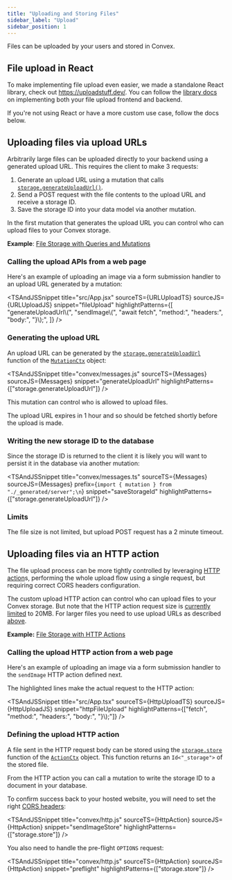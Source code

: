 ```yaml
---
title: "Uploading and Storing Files"
sidebar_label: "Upload"
sidebar_position: 1
---
```



Files can be uploaded by your users and stored in Convex.

## File upload in React

To make implementing file upload even easier, we made a standalone React
library, check out https://uploadstuff.dev/. You can follow the
[library docs](https://uploadstuff.dev/introduction) on implementing both your
file upload frontend and backend.

If you're not using React or have a more custom use case, follow the docs below.

## Uploading files via upload URLs

Arbitrarily large files can be uploaded directly to your backend using a
generated upload URL. This requires the client to make 3 requests:

1. Generate an upload URL using a mutation that calls
   [`storage.generateUploadUrl()`](/api/interfaces/server.StorageWriter#generateuploadurl).
2. Send a POST request with the file contents to the upload URL and receive a
   storage ID.
3. Save the storage ID into your data model via another mutation.

In the first mutation that generates the upload URL you can control who can
upload files to your Convex storage.

**Example**:
[File Storage with Queries and Mutations](https://github.com/get-convex/convex-demos/tree/main/file-storage)

### Calling the upload APIs from a web page

Here's an example of uploading an image via a form submission handler to an
upload URL generated by a mutation:

<TSAndJSSnippet
  title="src/App.jsx"
  sourceTS={URLUploadTS}
  sourceJS={URLUploadJS}
  snippet="fileUpload"
  highlightPatterns={[
    "generateUploadUrl\\(",
    "sendImage\\(",
    "await fetch",
    "method:",
    "headers:",
    "body:",
    "}\\);",
  ]}
/>

### Generating the upload URL

An upload URL can be generated by the
[`storage.generateUploadUrl`](/api/interfaces/server.StorageWriter#generateuploadurl)
function of the [`MutationCtx`](/api/interfaces/server.GenericMutationCtx)
object:

<TSAndJSSnippet
  title="convex/messages.js"
  sourceTS={Messages}
  sourceJS={Messages}
  snippet="generateUploadUrl"
  highlightPatterns={["storage.generateUploadUrl"]}
/>

This mutation can control who is allowed to upload files.

The upload URL expires in 1 hour and so should be fetched shortly before the
upload is made.

### Writing the new storage ID to the database

Since the storage ID is returned to the client it is likely you will want to
persist it in the database via another mutation:

<TSAndJSSnippet
  title="convex/messages.ts"
  sourceTS={Messages}
  sourceJS={Messages}
  prefix={`import { mutation } from "./_generated/server";\n`}
  snippet="saveStorageId"
  highlightPatterns={["storage.generateUploadUrl"]}
/>

### Limits

The file size is not limited, but upload POST request has a 2 minute timeout.

## Uploading files via an HTTP action

The file upload process can be more tightly controlled by leveraging
[HTTP action](/docs/functions/http-actions.mdx)s, performing the whole upload
flow using a single request, but requiring correct CORS headers configuration.

The custom upload HTTP action can control who can upload files to your Convex
storage. But note that the HTTP action request size is
[currently limited](/docs/functions/http-actions.mdx#limits) to 20MB. For larger
files you need to use upload URLs as described
[above](#uploading-files-via-upload-urls).

**Example:**
[File Storage with HTTP Actions](https://github.com/get-convex/convex-demos/tree/main/file-storage-with-http)

### Calling the upload HTTP action from a web page

Here's an example of uploading an image via a form submission handler to the
`sendImage` HTTP action defined next.

The highlighted lines make the actual request to the HTTP action:

<TSAndJSSnippet
  title="src/App.tsx"
  sourceTS={HttpUploadTS}
  sourceJS={HttpUploadJS}
  snippet="httpFileUpload"
  highlightPatterns={["fetch", "method:", "headers:", "body:", "}\\);"]}
/>

### Defining the upload HTTP action

A file sent in the HTTP request body can be stored using the
[`storage.store`](/api/interfaces/server.StorageActionWriter#store) function of
the [`ActionCtx`](/api/interfaces/server.GenericActionCtx) object. This function
returns an `Id<"_storage">` of the stored file.

From the HTTP action you can call a mutation to write the storage ID to a
document in your database.

To confirm success back to your hosted website, you will need to set the right
[CORS headers](/docs/functions/http-actions.mdx#cors):

<TSAndJSSnippet
  title="convex/http.js"
  sourceTS={HttpAction}
  sourceJS={HttpAction}
  snippet="sendImageStore"
  highlightPatterns={["storage.store"]}
/>

You also need to handle the pre-flight `OPTIONS` request:

<TSAndJSSnippet
  title="convex/http.js"
  sourceTS={HttpAction}
  sourceJS={HttpAction}
  snippet="preflight"
  highlightPatterns={["storage.store"]}
/>

